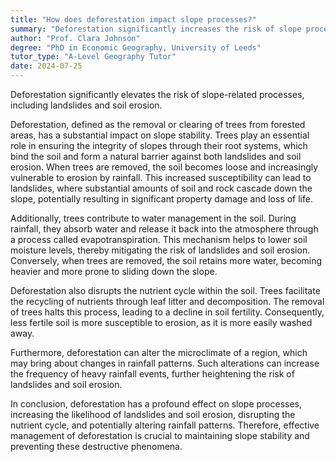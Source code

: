 ```yaml
---
title: "How does deforestation impact slope processes?"
summary: "Deforestation significantly increases the risk of slope processes such as landslides and soil erosion."
author: "Prof. Clara Johnson"
degree: "PhD in Economic Geography, University of Leeds"
tutor_type: "A-Level Geography Tutor"
date: 2024-07-25
---
```


Deforestation significantly elevates the risk of slope-related processes, including landslides and soil erosion.

Deforestation, defined as the removal or clearing of trees from forested areas, has a substantial impact on slope stability. Trees play an essential role in ensuring the integrity of slopes through their root systems, which bind the soil and form a natural barrier against both landslides and soil erosion. When trees are removed, the soil becomes loose and increasingly vulnerable to erosion by rainfall. This increased susceptibility can lead to landslides, where substantial amounts of soil and rock cascade down the slope, potentially resulting in significant property damage and loss of life.

Additionally, trees contribute to water management in the soil. During rainfall, they absorb water and release it back into the atmosphere through a process called evapotranspiration. This mechanism helps to lower soil moisture levels, thereby mitigating the risk of landslides and soil erosion. Conversely, when trees are removed, the soil retains more water, becoming heavier and more prone to sliding down the slope.

Deforestation also disrupts the nutrient cycle within the soil. Trees facilitate the recycling of nutrients through leaf litter and decomposition. The removal of trees halts this process, leading to a decline in soil fertility. Consequently, less fertile soil is more susceptible to erosion, as it is more easily washed away.

Furthermore, deforestation can alter the microclimate of a region, which may bring about changes in rainfall patterns. Such alterations can increase the frequency of heavy rainfall events, further heightening the risk of landslides and soil erosion.

In conclusion, deforestation has a profound effect on slope processes, increasing the likelihood of landslides and soil erosion, disrupting the nutrient cycle, and potentially altering rainfall patterns. Therefore, effective management of deforestation is crucial to maintaining slope stability and preventing these destructive phenomena.
    